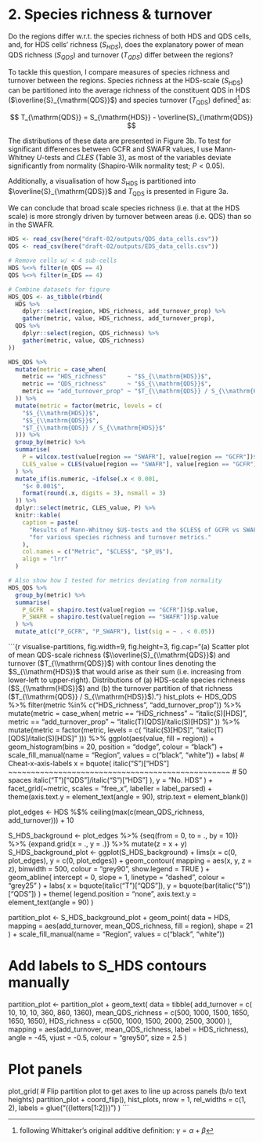# 2. Species richness & turnover

Do the regions differ w.r.t. the species richness of both HDS and QDS cells, and, for HDS cells' richness ($S_{HDS}$), does the explanatory power of mean QDS richness ($S_{QDS}$) and turnover ($T_{QDS}$) differ between the regions?

To tackle this question, I compare measures of species richness and turnover between the regions. Species richness at the HDS-scale ($S_{\mathrm{HDS}}$) can be partitioned into the average richness of the constituent QDS in HDS ($\overline{S}_{\mathrm{QDS}}$) and species turnover ($T_{\mathrm{QDS}}$) defined^[following Whittaker's original additive definition: $\gamma = \alpha + \beta$] as:

$$
  T_{\mathrm{QDS}} = S_{\mathrm{HDS}} - \overline{S}_{\mathrm{QDS}}
$$

The distributions of these data are presented in Figure 3b. To test for significant differences between GCFR and SWAFR values, I use Mann-Whitney $U$-tests and $CLES$ (Table 3), as most of the variables deviate significantly from normality (Shapiro-Wilk normality test; $P < 0.05$).

Additionally, a visualisation of how $S_{\mathrm{HDS}}$ is partitioned into $\overline{S}_{\mathrm{QDS}}$ and $T_{\mathrm{QDS}}$ is presented in Figure 3a.

We can conclude that broad scale species richness (i.e. that at the HDS scale) is more strongly driven by turnover between areas (i.e. QDS) than so in the SWAFR.

```r
HDS <- read_csv(here("draft-02/outputs/QDS_data_cells.csv"))
QDS <- read_csv(here("draft-02/outputs/EDS_data_cells.csv"))

# Remove cells w/ < 4 sub-cells
HDS %<>% filter(n_QDS == 4)
QDS %<>% filter(n_EDS == 4)

# Combine datasets for figure
HDS_QDS <- as_tibble(rbind(
  HDS %>%
    dplyr::select(region, HDS_richness, add_turnover_prop) %>%
    gather(metric, value, HDS_richness, add_turnover_prop),
  QDS %>%
    dplyr::select(region, QDS_richness) %>%
    gather(metric, value, QDS_richness)
))
```

```r
HDS_QDS %>%
  mutate(metric = case_when(
    metric == "HDS_richness"      ~ "$S_{\\mathrm{HDS}}$",
    metric == "QDS_richness"      ~ "$S_{\\mathrm{QDS}}$",
    metric == "add_turnover_prop" ~ "$T_{\\mathrm{QDS}} / S_{\\mathrm{HDS}}$"
  )) %>%
  mutate(metric = factor(metric, levels = c(
    "$S_{\\mathrm{HDS}}$",
    "$S_{\\mathrm{QDS}}$",
    "$T_{\\mathrm{QDS}} / S_{\\mathrm{HDS}}$"
  ))) %>%
  group_by(metric) %>%
  summarise(
    P = wilcox.test(value[region == "SWAFR"], value[region == "GCFR"])$p.value,
    CLES_value = CLES(value[region == "SWAFR"], value[region == "GCFR"])
  ) %>%
  mutate_if(is.numeric, ~ifelse(.x < 0.001,
    "$< 0.001$",
    format(round(.x, digits = 3), nsmall = 3)
  )) %>%
  dplyr::select(metric, CLES_value, P) %>%
  knitr::kable(
    caption = paste(
      "Results of Mann-Whitney $U$-tests and the $CLES$ of GCFR vs SWAFR",
      "for various species richness and turnover metrics."
    ),
    col.names = c("Metric", "$CLES$", "$P_U$"),
    align = "lrr"
  )
```

```r
# Also show how I tested for metrics deviating from normality
HDS_QDS %>%
  group_by(metric) %>%
  summarise(
    P_GCFR  = shapiro.test(value[region == "GCFR"])$p.value,
    P_SWAFR = shapiro.test(value[region == "SWAFR"])$p.value
  ) %>%
  mutate_at(c("P_GCFR", "P_SWAFR"), list(sig = ~ . < 0.05))
```

```{r visualise-partitions, fig.width=9, fig.height=3, fig.cap="(a) Scatter plot of mean QDS-scale richness ($\\overline{S}_{\\mathrm{QDS}}$) and turnover ($T_{\\mathrm{QDS}}$) with contour lines denoting the $S_{\\mathrm{HDS}}$ that would arise as their sum (i.e. increasing from lower-left to upper-right). Distributions of (a) HDS-scale species richness ($S_{\\mathrm{HDS}}$) and (b) the turnover partition of that richness ($T_{\\mathrm{QDS}} / S_{\\mathrm{HDS}}$)."}
hist_plots <- HDS_QDS %>%
  filter(metric %in% c("HDS_richness", "add_turnover_prop")) %>%
  mutate(metric = case_when(
    metric == "HDS_richness"      ~ "italic(S)[HDS]",
    metric == "add_turnover_prop" ~ "italic(T)[QDS]/italic(S)[HDS]"
  )) %>%
  mutate(metric = factor(metric, levels = c(
    "italic(S)[HDS]",
    "italic(T)[QDS]/italic(S)[HDS]"
  ))) %>%
  ggplot(aes(value, fill = region)) +
    geom_histogram(bins = 20, position = "dodge", colour = "black") +
    scale_fill_manual(name = "Region", values = c("black", "white")) +
    labs(
      # Cheat-x-axis-labels
      x = bquote(
        italic("S")["HDS"]
        ~~~~~~~~~~~~~~~~~~~~~~~~~~~~~~~~~~~~~~~~~~~~~~~~~  # 50 spaces
        italic("T")["QDS"]/italic("S")["HDS"]
      ),
      y = "No. HDS"
    ) +
    facet_grid(~metric, scales = "free_x", labeller = label_parsed) +
    theme(axis.text.y = element_text(angle = 90), strip.text = element_blank())

plot_edges <- HDS %$%
  ceiling(max(c(mean_QDS_richness, add_turnover))) + 10

S_HDS_background <- plot_edges %>%
  {seq(from = 0, to = ., by = 10)} %>%
  {expand.grid(x = ., y = .)} %>%
  mutate(z = x + y)
S_HDS_background_plot <- ggplot(S_HDS_background) +
  lims(x = c(0, plot_edges), y = c(0, plot_edges)) +
  geom_contour(
    mapping     = aes(x, y, z = z),
    binwidth    = 500,
    colour      = "grey90",
    show.legend = TRUE
  ) +
  geom_abline(
    intercept = 0, slope = 1,
    linetype = "dashed", colour = "grey25"
  ) +
  labs(
    x = bquote(italic("T")["QDS"]),
    y = bquote(bar(italic("S"))["QDS"])
  ) +
  theme(
    legend.position = "none",
    axis.text.y     = element_text(angle = 90)
  )

partition_plot <- S_HDS_background_plot +
  geom_point(
    data    = HDS,
    mapping = aes(add_turnover, mean_QDS_richness, fill = region),
    shape   = 21
  ) +
  scale_fill_manual(name = "Region", values = c("black", "white"))

# Add labels to S_HDS contours manually
partition_plot <- partition_plot + geom_text(
  data = tibble(
    add_turnover      = c( 10,   10,   10,  360,  860, 1360),
    mean_QDS_richness = c(500, 1000, 1500, 1650, 1650, 1650),
    HDS_richness      = c(500, 1000, 1500, 2000, 2500, 3000)
  ),
  mapping = aes(add_turnover, mean_QDS_richness, label = HDS_richness),
  angle = -45, vjust = -0.5, colour = "grey50", size = 2.5
)

# Plot panels
plot_grid(
  # Flip partition plot to get axes to line up across panels (b/o text heights)
  partition_plot + coord_flip(),
  hist_plots,
  nrow = 1,
  rel_widths = c(1, 2),
  labels = glue("({letters[1:2]})")
)
```
